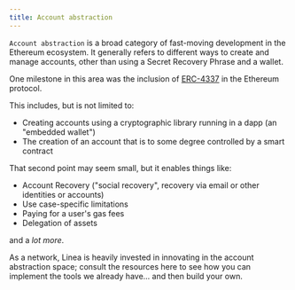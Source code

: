 ```yaml
---
title: Account abstraction
---
```


`Account abstraction` is a broad category of fast-moving development in the Ethereum ecosystem. It generally refers to different ways to create and manage accounts, other than using a Secret Recovery Phrase and a wallet.

One milestone in this area was the inclusion of [ERC-4337](https://eips.ethereum.org/EIPS/eip-4337) in the Ethereum protocol. 

 This includes, but is not limited to:

 - Creating accounts using a cryptographic library running in a dapp (an "embedded wallet")
 - The creation of an account that is to some degree controlled by a smart contract

That second point may seem small, but it enables things like:

 - Account Recovery ("social recovery", recovery via email or other identities or accounts)
 - Use case-specific limitations
 - Paying for a user's gas fees
 - Delegation of assets

and a *lot more*.

As a network, Linea is heavily invested in innovating in the account abstraction space; consult the resources here to see how you can implement the tools we already have... and then build your own.


<DocCardList />
